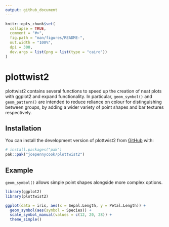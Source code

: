 ```yaml
---
output: github_document
---
```


<!-- README.md is generated from README.Rmd. Please edit that file -->

```r
knitr::opts_chunk$set(
  collapse = TRUE,
  comment = "#>",
  fig.path = "man/figures/README-",
  out.width = "100%",
  dpi = 300,
  dev.args = list(png = list(type = "cairo"))
)
```

# plottwist2

<!-- badges: start -->
<!-- badges: end -->

plottwist2 contains several functions to speed up the creation of neat plots with ggplot2 and expand functionality. In particular, `geom_symbol()` and `geom_pattern()` are intended to reduce reliance on colour for distinguishing between groups, by adding a wider variety of point shapes and bar textures respectively.

## Installation

You can install the development version of plottwist2 from [GitHub](https://github.com/) with:

``` r
# install.packages("pak")
pak::pak("joepennycook/plottwist2")
```

## Example

`geom_symbol()` allows simple point shapes alongside more complex options.

```r
library(ggplot2)
library(plottwist2)

ggplot(data = iris, aes(x = Sepal.Length, y = Petal.Length)) +
  geom_symbol(aes(symbol = Species)) +
  scale_symbol_manual(values = c(12, 20, 28)) +
  theme_simple()
```
